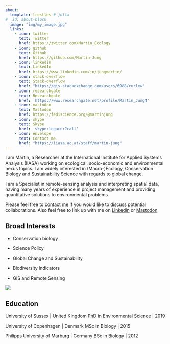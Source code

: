 ```yaml
---
about:
  template: trestles # jolla
#  id: about-block
  image: "img/my_image.jpg"
  links:
    - icon: twitter
      text: Twitter
      href: https://twitter.com/Martin_Ecology
    - icon: github
      text: Github
      href: https://github.com/Martin-Jung
    - icon: linkedin
      text: LinkedIn
      href: https://www.linkedin.com/in/jungmartin/
    - icon: stack-overflow
      text: Stack-overflow
      href: "https://gis.stackexchange.com/users/6988/curlew"
    - icon: researchgate
      text: Researchgate
      href: 'https://www.researchgate.net/profile/Martin_Jung4'
    - icon: mastodon
      text: Mastodon
      href: https://fediscience.org/@martinjung
    - icon: skype
      text: Skype
      href: 'skype:legacer?call'
    - icon: envelope
      text: Contact me
      href: "https://iiasa.ac.at/staff/martin-jung"  
---
```


::: {#about-block}
:::

I am Martin, a Researcher at the International Institute for Applied Systems Analysis (IIASA) working on ecological, socio-economic and environmental nexus topics. I am widely interested in (Macro-)Ecology, Conservation Biology and Sustainability Science with regards to global change. 

I am a Specialist in remote-sensing analysis and interpreting spatial data, having many years of experience in project management and providing quantitative solutions to environmental problems.

Please feel free to [contact me](https://iiasa.ac.at/staff/martin-jung) if you would like to discuss potential collaborations. Also feel free to link up with me on [Linkedin](https://www.linkedin.com/in/jungmartin/) or <a rel="me" href="https://fediscience.org/@martinjung">Mastodon</a>

## Broad Interests

- Conservation biology

- Science Policy
    
- Global Change and Sustainability

- Biodiversity indicators
    
- GIS and Remote Sensing

<!-- https://shiny.rcg.sfu.ca/u/rdmorin/scholar_googler/ -->
![](img/paper_wordcloud.png)

## Education

University of Sussex | United Kingdom
PhD in Environmental Science | 2019

University of Copenhagen | Denmark
MSc in Biology | 2015

Philipps University of Marburg | Germany
BSc in Biology | 2012
